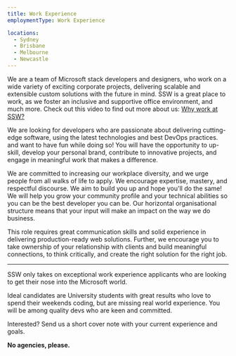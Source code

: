 ```yaml
---
title: Work Experience
employmentType: Work Experience

locations:
  - Sydney
  - Brisbane
  - Melbourne
  - Newcastle
---
```


We are a team of Microsoft stack developers and designers, who work on a wide variety of exciting corporate projects, delivering scalable and extensible custom solutions with the future in mind. SSW is a great place to work, as we foster an inclusive and supportive office environment, and much more. Check out this video to find out more about us: [Why work at SSW?](https://youtu.be/tWuutobJtdg)

We are looking for developers who are passionate about delivering cutting-edge software, using the latest technologies and best DevOps practices. and want to have fun while doing so! You will have the opportunity to up-skill, develop your personal brand, contribute to innovative projects, and engage in meaningful work that makes a difference.

We are committed to increasing our workplace diversity, and we urge people from all walks of life to apply. We encourage expertise, mastery, and respectful discourse. We aim to build you up and hope you'll do the same! We will help you grow your community profile and your technical abilities so you can be the best developer you can be. Our horizontal organisational structure means that your input will make an impact on the way we do business.

This role requires great communication skills and solid experience in delivering production-ready web solutions. Further, we encourage you to take ownership of your relationship with clients and build meaningful connections, to think critically, and create the right solution for the right job.

***

SSW only takes on exceptional work experience applicants who are looking to get their nose into the Microsoft world.

Ideal candidates are University students with great results who love to spend their weekends coding, but are missing real world experience. You will be among quality devs who are keen and committed.

Interested? Send us a short cover note with your current experience and goals.

**No agencies, please.**
